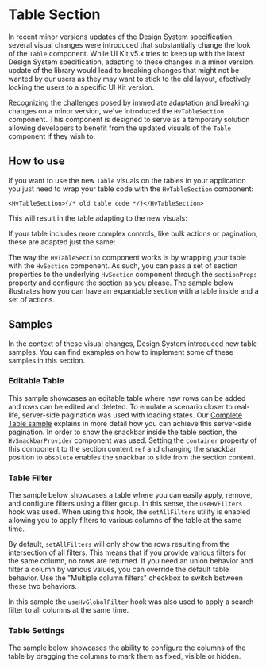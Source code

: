 
<Meta of={TableSectionStories} />

# Table Section

In recent minor versions updates of the Design System specification, several visual changes were introduced
that substantially change the look of the `Table` component. While UI Kit v5.x tries to keep up with the latest
Design System specification, adapting to these changes in a minor version update of the library would lead to breaking
changes that might not be wanted by our users as they may want to stick to the old layout, efectively locking the users
to a specific UI Kit version.

Recognizing the challenges posed by immediate adaptation and breaking changes on a minor version, we've introduced
the `HvTableSection` component. This component is designed to serve as a temporary solution allowing developers to benefit
from the updated visuals of the `Table` component if they wish to.

## How to use

If you want to use the new `Table` visuals on the tables in your application you just need to wrap your table code
with the `HvTableSection` component:

```tsx
<HvTableSection>{/* old table code */}</HvTableSection>
```

This will result in the table adapting to the new visuals:

<Canvas of={TableSectionStories.SimpleTableSectionStory} />
If your table includes more complex controls, like bulk actions or pagination, these
are adapted just the same:

<Canvas of={TableSectionStories.CompleteTableSectionStory} />

The way the `HvTableSection` component works is by wrapping your table with the `HvSection` component. As such,
you can pass a set of section properties to the underlying `HvSection` component through the `sectionProps` property
and configure the section as you please. The sample below illustrates how you can have an expandable section
with a table inside and a set of actions.

<Canvas of={TableSectionStories.PropsTableSectionStory} />

## Samples

In the context of these visual changes, Design System introduced new table samples.
You can find examples on how to implement some of these samples in this section.

### Editable Table

This sample showcases an editable table where new rows can be added and rows can be edited and deleted.
To emulate a scenario closer to real-life, server-side pagination was used with loading states.
Our [Complete Table sample](./?path=/docs/visualizations-table-complete-table--docs) explains in more detail how you can achieve this server-side pagination.
In order to show the snackbar inside the table section, the `HvSnackbarProvider` component was used.
Setting the `container` property of this component to the section content `ref` and changing the snackbar position to `absolute` enables the snackbar to slide from
the section content.

<Canvas of={TableSectionStories.EditableStory} />

### Table Filter

The sample below showcases a table where you can easily apply, remove, and configure filters using a filter group.
In this sense, the `useHvFilters` hook was used. When using this hook, the `setAllFilters` utility is enabled allowing you to apply filters to various columns of the table
at the same time.

By default, `setAllFilters` will only show the rows resulting from the intersection of all filters. This means that if you provide various filters for
the same column, no rows are returned. If you need an union behavior and filter a column by various values, you can override the default table behavior.
Use the "Multiple column filters" checkbox to switch between these two behaviors.

In this sample the `useHvGlobalFilter` hook was also used to apply a search filter to all columns at the same time.

<Canvas of={TableSectionStories.FilterStory} />

### Table Settings

The sample below showcases the ability to configure the columns of the table by dragging the columns to mark them as fixed, visible or hidden.

<Canvas of={TableSectionStories.TableSettingsStory} />
